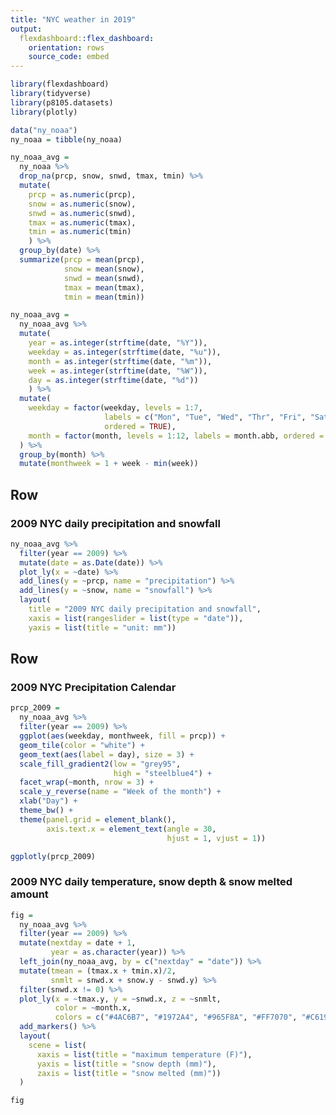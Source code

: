 ```yaml
---
title: "NYC weather in 2019"
output: 
  flexdashboard::flex_dashboard:
    orientation: rows
    source_code: embed
---
```


```r
library(flexdashboard)
library(tidyverse)
library(p8105.datasets)
library(plotly)

data("ny_noaa")
ny_noaa = tibble(ny_noaa)

ny_noaa_avg = 
  ny_noaa %>% 
  drop_na(prcp, snow, snwd, tmax, tmin) %>% 
  mutate(
    prcp = as.numeric(prcp),
    snow = as.numeric(snow),
    snwd = as.numeric(snwd),
    tmax = as.numeric(tmax),
    tmin = as.numeric(tmin)
    ) %>% 
  group_by(date) %>% 
  summarize(prcp = mean(prcp),
            snow = mean(snow),
            snwd = mean(snwd),
            tmax = mean(tmax),
            tmin = mean(tmin))

ny_noaa_avg = 
  ny_noaa_avg %>% 
  mutate(
    year = as.integer(strftime(date, "%Y")),
    weekday = as.integer(strftime(date, "%u")),
    month = as.integer(strftime(date, "%m")),
    week = as.integer(strftime(date, "%W")),
    day = as.integer(strftime(date, "%d"))
    ) %>% 
  mutate(
    weekday = factor(weekday, levels = 1:7, 
                     labels = c("Mon", "Tue", "Wed", "Thr", "Fri", "Sat", "Sun"), 
                     ordered = TRUE),
    month = factor(month, levels = 1:12, labels = month.abb, ordered = TRUE)
  ) %>% 
  group_by(month) %>% 
  mutate(monthweek = 1 + week - min(week))
```

Row {data-height=350}
-----------------------------------------------------------------------

### 2009 NYC daily precipitation and snowfall

```r
ny_noaa_avg %>%  
  filter(year == 2009) %>%
  mutate(date = as.Date(date)) %>% 
  plot_ly(x = ~date) %>% 
  add_lines(y = ~prcp, name = "precipitation") %>% 
  add_lines(y = ~snow, name = "snowfall") %>% 
  layout(
    title = "2009 NYC daily precipitation and snowfall",
    xaxis = list(rangeslider = list(type = "date")),
    yaxis = list(title = "unit: mm"))
```

Row {data-height=650}
-----------------------------------------------------------------------

### 2009 NYC Precipitation Calendar

```r
prcp_2009 = 
  ny_noaa_avg %>% 
  filter(year == 2009) %>% 
  ggplot(aes(weekday, monthweek, fill = prcp)) + 
  geom_tile(color = "white") + 
  geom_text(aes(label = day), size = 3) + 
  scale_fill_gradient2(low = "grey95",  
                       high = "steelblue4") +
  facet_wrap(~month, nrow = 3) + 
  scale_y_reverse(name = "Week of the month") + 
  xlab("Day") +
  theme_bw() +
  theme(panel.grid = element_blank(),
        axis.text.x = element_text(angle = 30, 
                                   hjust = 1, vjust = 1))

ggplotly(prcp_2009)
```


### 2009 NYC daily temperature, snow depth & snow melted amount

```r
fig =
  ny_noaa_avg %>% 
  filter(year == 2009) %>% 
  mutate(nextday = date + 1,
         year = as.character(year)) %>% 
  left_join(ny_noaa_avg, by = c("nextday" = "date")) %>% 
  mutate(tmean = (tmax.x + tmin.x)/2,
         snmlt = snwd.x + snow.y - snwd.y) %>% 
  filter(snwd.x != 0) %>% 
  plot_ly(x = ~tmax.y, y = ~snwd.x, z = ~snmlt, 
          color = ~month.x, 
          colors = c("#4AC6B7", "#1972A4", "#965F8A", "#FF7070", "#C61951")) %>% 
  add_markers() %>% 
  layout(
    scene = list(
      xaxis = list(title = "maximum temperature (F)"),
      yaxis = list(title = "snow depth (mm)"),
      zaxis = list(title = "snow melted (mm)"))
  )

fig
```




